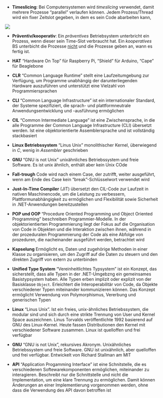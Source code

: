 - **Timeslicing**: Bei Computersystemen wird *timeslicing* verwendet, damit mehrere Prozesse "parallel" verlaufen können. Jedem Prozess/Thread wird ein fixer Zeitslot gegeben, in dem es sein Code abarbeiten kann,  

![](images/TimeSlicing.png)

- **Präventiv/kooperativ**: Ein *präventives* Betriebsystem unterbricht ein Prozess, wenn dieser sein Time-Slot verbraucht hat. Ein *kooperatives* BS unterbicht die Prozesse [nicht]{.underline} und die Prozesse geben an, wann es fertig ist. 

- **HAT** "Hardware On Top" für Raspberry Pi, "Shield" für Arduino, "Cape" für Beaglebone

- **CLR** "Common Language Runtime" stellt eine Laufzeitumgebung zur Verfügung, um Programme unabhängig der darunterliegenden Hardware auszuführen und unterstützt
eine Vielzahl von Programmiersprachen

- **CLI** "Common Language Infrastructure" ist ein internationaler Standard, der Systeme spezifiziert, die sprach- und plattformneutrale Anwendungsentwicklung und -ausführung ermöglichen

- **CIL** "Common Intermediate Language" ist eine Zwischensprache, in die alle Programme der Common Language Infrastructure (CLI) übersetzt werden. Ist eine objektorientierte Assemblersprache und ist vollständig stackbasiert

- **Linux Betriebssystem** "Linus Unix" monolithischer Kernel, überwiegend in *C*, wenig in *Assembler* geschrieben

- **GNU** "GNU is not Unix" unixähnliches Betriebssystem und freie Software. Es ist unix ähnlich, enthält aber kein Unix COde

- **Fall-trough** Code wird nach einem Case, der zutrifft, weiter ausgeführt, wenn am Ende des Case kein "break"-Schlüsselwort verwendet wird

- **Just-In-Time Compiler** (JIT) übersetzt den CIL-Code zur Laufzeit in nativen Maschinencode, um die Leistung zu verbessern, Plattformunabhängigkeit zu ermöglichen und Flexibilität sowie Sicherheit in .NET-Anwendungen bereitzustellen

- **POP und OOP** "Procedure Oriented Programming und Object Oriented Programming" beschreiben Programmier-Modelle. In der objektorientierten Programmierung liegt der Fokus auf die Organisation von Code in Objekten und die Interaktion zwischen ihnen, während in der prozeduralen Programmierung der Code als eine Abfolge von prozeduren, die nacheinander ausgeführt werden, betrachtet wird

- **Kapselung** Ermöglicht es, Daten und zugehörige Methoden in einer Klasse zu organisieren, um den Zugriff auf die Daten zu steuern und den direkten Zugriff von extern zu unterbinden

- **Unified Type System** "Vereinheitlichtes Typsystem" ist ein Konzept, das sicherstellt, dass alle Typen in der .NET-Umgebzng ein gemeinsames Basistypsystem haben. Alle Typen erben implizit oder explizit von der Basisklasse `Object`{.csharp}. Erleichtert die Interoperabilitär von Code, da Objekte verschiedener Typen miteinander kommunizieren können. Das Konzept ermöglicht Verwendung von Polymorphismus, Vererbung und generischen Typen

- **Linux** "Linus Unix". Ist ein freies, unix-ähnliches Betriebssystem, die modular sind und sich durch eine strikte Trennung von User und Kernel Space auszeichnen. Linus Torvalds veröffentlichte 1992 basierend auf GNU des Linux-Kernel. Heute fassen Distributionen den Kernel mit verschiedener Software zusammen. Linux ist quelloffen und frei verfügbar

- **GNU** "GNU is not Unix", rekursives Akronym. Unixähnliches Betriebssystem und freie Software. GNU ist unixähnlich, aber quelloffen und frei verfügbar. Entwickelt von Richard Stallman am MIT

- **API** "Application Progamming Interface" ist eine Schnitstelle, die es verschiedenen Softewarekomponenten ermöglichen, miteinander zu interagieren. Beschreibt nur die Schnittstelle und nicht die Implementation, um eine klare Trennung zu ermöglichen. Damit können Änderungen an einer Implementierung vorgenommen werden, ohne dass die Verwendung des API davon betroffen ist